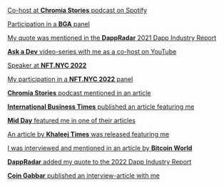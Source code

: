 [Co-host at **Chromia Stories** podcast on Spotify](https://open.spotify.com/show/1vHzWTEKqmA1eOX10rkU1u?si=2827df6cd86b4c22)

[Participation in a **BGA** panel](https://youtu.be/H2-xVPJfUvc)

[My quote was mentioned in the **DappRadar** 2021 Dapp Industry Report](https://dappradar.com/blog/2021-dapp-industry-report)

[**Ask a Dev** video-series with me as a co-host on YouTube](https://www.youtube.com/playlist?list=PLjMbTvzI1oRWi66iln59hjYQQoJyWKgVB)

[Speaker at **NFT.NYC 2022**](https://emamo.com/event/nftnyc/r/speaker/anastasia-plane)

[My participation in a **NFT.NYC 2022** panel](https://youtu.be/lqxHZm-fs4k)

[**Chromia Stories** podcast mentioned in an article](https://blog.chromia.com/all-about-chromia-stories-chromias-official-podcast/)

[**International Business Times** published an article featuring me](https://www.ibtimes.sg/despite-market-downturn-2022-chromia-forging-ahead-anastasia-plane-66260)

[**Mid Day** featured me in one of their articles](https://www.mid-day.com/brand-media/article/revolutionizing-the-world-of-blockchain-enter-anastasia-plane-leading-the-way-23241292)

[An article by **Khaleej Times** was released featuring me](https://www.khaleejtimes.com/kt-network/anastasia-plane-visionary-and-strategist-behind-unique-blockchain-based-platform-chromia?_refresh=true)

[I was interviewed and mentioned in an article by **Bitcoin World**](https://bitcoinworld.co.in/an-interview-with-chromia-senior-marketing-lead-anastasia-plane/)

[**DappRadar** added my quote to the 2022 Dapp Industry Report](https://dappradar.com/blog/dapp-industry-report-2022-dapp-industry-proves-resilient-in-crypto-winter)

[**Coin Gabbar** published an interview-article with me](https://www.coingabbar.com/en/crypto-press-release/taking-the-blockchain-beyond-crypto-decentralizing-the-databases-with-chromias-relational-blockchain)
